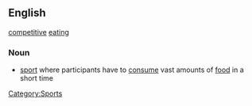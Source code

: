 ==English==
{{wikipedia}}
[[competitive]] [[eating]]
===Noun===
*[[sport]] where participants have to [[consume]] vast amounts of [[food]] in a short time
[[Category:Sports]]